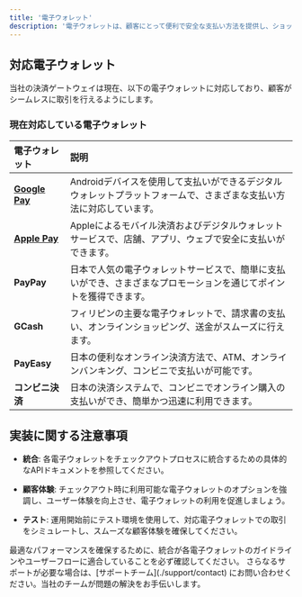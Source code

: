 ```yaml
---
title: '電子ウォレット'
description: '電子ウォレットは、顧客にとって便利で安全な支払い方法を提供し、ショッピング体験を向上させます。このセクションでは、当社の決済ゲートウェイが対応する電子ウォレットについての概要を紹介し、加盟店が決済方法を拡充できるようにします。'
---
```


## **対応電子ウォレット**

当社の決済ゲートウェイは現在、以下の電子ウォレットに対応しており、顧客がシームレスに取引を行えるようにします。

### **現在対応している電子ウォレット**

| 電子ウォレット    | 説明                                                                                                                         |
| :--------------- | :-------------------------------------------------------------------------------------------------------------------------- |
| **[Google Pay](/documentation-jp/paymentmethods/googlepay)**   | Androidデバイスを使用して支払いができるデジタルウォレットプラットフォームで、さまざまな支払い方法に対応しています。             |
| **[Apple Pay](/documentation-jp/paymentmethods/applepay)**    | Appleによるモバイル決済およびデジタルウォレットサービスで、店舗、アプリ、ウェブで安全に支払いができます。                     |
| **PayPay**    | 日本で人気の電子ウォレットサービスで、簡単に支払いができ、さまざまなプロモーションを通じてポイントを獲得できます。 |
| **GCash**     | フィリピンの主要な電子ウォレットで、請求書の支払い、オンラインショッピング、送金がスムーズに行えます。               |
| **PayEasy**   | 日本の便利なオンライン決済方法で、ATM、オンラインバンキング、コンビニで支払いが可能です。                             |
| **コンビニ決済** | 日本の決済システムで、コンビニでオンライン購入の支払いができ、簡単かつ迅速に利用できます。                         |


## **実装に関する注意事項**

* **統合**: 各電子ウォレットをチェックアウトプロセスに統合するための具体的なAPIドキュメントを参照してください。

* **顧客体験**: チェックアウト時に利用可能な電子ウォレットのオプションを強調し、ユーザー体験を向上させ、電子ウォレットの利用を促進しましょう。

* **テスト**: 運用開始前にテスト環境を使用して、対応電子ウォレットでの取引をシミュレートし、スムーズな顧客体験を確保してください。

<Note>
  最適なパフォーマンスを確保するために、統合が各電子ウォレットのガイドラインやユーザーフローに適合していることを必ず確認してください。
</Note>

<Card title="サポートが必要ですか？" icon="life-ring" href="/support/contact">
  さらなるサポートが必要な場合は、[サポートチーム](./support/contact) にお問い合わせください。当社のチームが問題の解決をお手伝いします。
</Card>
